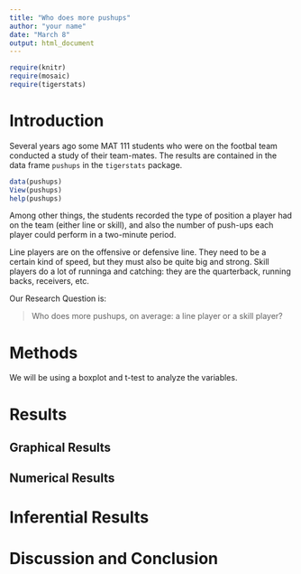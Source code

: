 ---
title: "Who does more pushups"
author: "your name"
date: "March 8"
output: html_document
---

```{r include=FALSE}
require(knitr)
require(mosaic)
require(tigerstats)
```
<!-- We recommend you use git branches -- create a separate branch for each major section i.e. Introduction, Methods, Results, Inferential Results, and Discussion and Conclusions - leave the YAML block untouched until the final merge where you put in your own name !-->

# Introduction

Several years ago some MAT 111 students who were on the footbal team conducted a study of their team-mates.  The results are contained in the data frame `pushups` in the `tigerstats` package.

```{r eval=FALSE}
data(pushups)
View(pushups)
help(pushups)
```

Among other things, the students recorded the type of position a player had on the team (either line or skill), and also the number of push-ups each player could perform in a two-minute period.

Line players are on the offensive or defensive line.  They need to be a certain kind of speed, but they must also be quite big and strong.  Skill players do a lot of runninga and catching:  they are the quarterback, running backs, receivers, etc.

Our Research Question is:

  >Who does more pushups, on average: a line player or a skill player?


# Methods
<!--Decide on your methods:  use "variable analysis" or other appropriate descriptors.  Make sure to choose at least one graphical method and at least one numerical method.!-->


We will be using a boxplot and t-test to analyze the variables.



# Results
<!--You have both graphical and numerical methods, so you will have both graphical and numerical results to consider.!-->


## Graphical Results
<!--Your graph should have a good title, and axes should be labled as needed.  Discuss your graphical results, showing how they answer the research question.  Use specific features of the graph in your discussion.!-->


## Numerical Results
<!--Numerical results go here. Use the numerical results to describe the patterns if any that exist in the data as focused toward the research question!-->


# Inferential Results
<!--State hypothesis clearly.  Make sure your discussion of the inferential test covers all the aspects that the test output produces, such as test statistic, p-value etc.  Make a decision about the null hypothesis, explain the assumptions on which the selected test/procedure was based, and why the chosen procedure satisfys the assumptions and is appropriate to answer the research question!-->


# Discussion and Conclusion
<!--State your overall conclusion.  This is also a good place to mention other Research Questions that came to mind as you were carrying out this study.!-->

